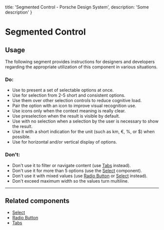 
  title: 'Segmented Control - Porsche Design System',
  description: 'Some description'
}

# Segmented Control <ComponentStatus tagName="p-segmented-control"></ComponentStatus>

## Usage

The following segment provides instructions for designers and developers regarding the appropriate utilization of this
component in various situations.

### Do:

- Use to present a set of selectable options at once.
- Use for selection from 2-5 short and consistent options.
- Use them over other selection controls to reduce cognitive load.
- Pair the option with an icon to improve visual recognition use.
- Use icons only when the context meaning is really clear.
- Use preselection when the result is visible by default.
- Use with no selection when a selection by the user is necessary to show the result.
- Use it with a short indication for the unit (such as km, €, %, or $) when possible.
- Use for horizontal and/or vertical display of options.

### Don't:

- Don't use it to filter or navigate content (use [Tabs](components/tabs) instead).
- Don't use it for more than 5 options (use the [Select](components/select-wrapper) component).
- Don't use it with mixed values (use [Radio Button](components/radio-button-wrapper) or
[Select](components/select-wrapper) instead).
- Don't exceed maximum width so the values turn multiline.

---

## Related components

- [Select](components/select-wrapper)
- [Radio Button](components/radio-button-wrapper)
- [Tabs](components/tabs)
